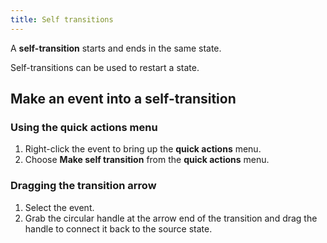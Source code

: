 ```yaml
---
title: Self transitions
---
```


A **self-transition** starts and ends in the same state.

Self-transitions can be used to restart a state.

<!--TODO: Why you might use self-transitions with example.-->

## Make an event into a self-transition

### Using the **quick actions** menu

1. Right-click the event to bring up the **quick actions** menu.
2. Choose **Make self transition** from the **quick actions** menu.

### Dragging the transition arrow

1. Select the event.
2. Grab the circular handle at the arrow end of the transition and drag the handle to connect it back to the source state.
